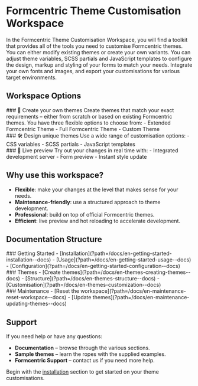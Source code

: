 
<Meta title='EN/Introduction' />

# Formcentric Theme Customisation Workspace

In the Formcentric Theme Customisation Workspace, you will find a toolkit that provides all
of the tools you need to customise Formcentric themes. You can either modify existing
themes or create your own variants. You can adjust theme variables, SCSS partials and
JavaScript templates to configure the design, markup and styling of your forms to match
your needs. Integrate your own fonts and images, and export your customisations for various
target environments.

## Workspace Options

<div style={{ display: 'grid', gridTemplateColumns: 'repeat(auto-fit, minmax(300px, 1fr))', gap: '1rem', padding: '1rem 0' }}>
  <div style={{ padding: '1rem', borderRadius: 16, backgroundColor: '#F7F8FD' }}>
    ### 🎨 Create your own themes
    Create themes that match your exact requirements – either from scratch or based on
existing Formcentric themes. You have three flexible options to choose from:
    - Extended Formcentric Theme
    - Full Formcentric Theme
    - Custom Theme
  </div>

<div style={{ padding: '1rem', borderRadius: 16, backgroundColor: '#F7F8FD' }}>
    ### 🛠️ Design unique themes
    Use a wide range of customisation options:
    - CSS variables 
    - SCSS partials 
    - JavaScript templates
</div>

  <div style={{ padding: '1rem', borderRadius: 16, backgroundColor: '#F7F8FD' }}>
    ### 🔄 Live preview
    Try out your changes in real time with:
    - Integrated development server
    - Form preview
    - Instant style update
  </div>
</div>

## Why use this workspace?

- **Flexible**: make your changes at the level that makes sense for your needs.
- **Maintenance-friendly**: use a structured approach to theme development.
- **Professional**: build on top of official Formcentric themes.
- **Efficient**: live preview and hot reloading to accelerate development.

## Documentation Structure

<div style={{ display: 'grid', gridTemplateColumns: 'repeat(auto-fit, minmax(250px, 1fr))', gap: '1rem', padding: '1rem 0' }}>
  <div style={{ padding: '1rem', borderRadius: 16, backgroundColor: '#F7F8FD' }}>
    ### Getting Started
    - [Installation](?path=/docs/en-getting-started-installation--docs)
    - [Usage](?path=/docs/en-getting-started-usage--docs)
    - [Configuration](?path=/docs/en-getting-started-configuration--docs)
  </div>

<div style={{ padding: '1rem', borderRadius: 16, backgroundColor: '#F7F8FD' }}>
    ### Themes 
    - [Create themes](?path=/docs/en-themes-creating-themes--docs) 
    - [Structure](?path=/docs/en-themes-structure--docs) 
    - [Customisation](?path=/docs/en-themes-customization--docs)
</div>

  <div style={{ padding: '1rem', borderRadius: 16, backgroundColor: '#F7F8FD' }}>
    ### Maintenance
    - [Reset the workspace](?path=/docs/en-maintenance-reset-workspace--docs)
    - [Update themes](?path=/docs/en-maintenance-updating-themes--docs)
  </div>
</div>

## Support

If you need help or have any questions:

- **Documentation** – browse through the various sections.
- **Sample themes** – learn the ropes with the supplied examples.
- **Formcentric Support** – contact us if you need more help.

Begin with the [installation](?path=/docs/en-getting-started-installation--docs) section to get started on your theme customisations.
